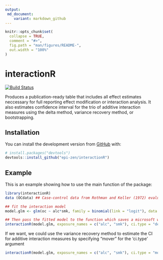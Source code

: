 ```yaml
---
output: 
 md_document:
    variant: markdown_github
---
```


```r
knitr::opts_chunk$set(
  collapse = TRUE,
  comment = "#>",
  fig.path = "man/figures/README-",
  out.width = "100%"
)
```

# interactionR

[![Build Status](https://travis-ci.com/epi-zen/interactionR.svg?branch=master)](https://travis-ci.com/epi-zen/interactionR)

Produces a publication-ready table that includes all effect estimates neccessary for full reporting effect modification or interaction analysis. It also estimates confidence interval for the trio of additive interaction measures using the delta method, variance recovery method, or bootstrapping. 

## Installation

You can install the development version from [GitHub](https://github.com/) with:

``` r
# install.packages("devtools")
devtools::install_github("epi-zen/interactionR")
```
## Example

This is an example showing how to use the main function of the package:

```r
library(interactionR)
data (OCdata) ## Case-control data from Rothman and Keller (1972) evaluating the joint effect of alcohol and smoking on oral cancer risk is included in the package (cited in Hosmer and Lemeshow (1992) and Zou (2008))

## fit the interaction model
model.glm <- glm(oc ~ alc*smk, family = binomial(link = "logit"), data = OCdata)

## Then pass the fitted model to the function which saves a microsoft word publication-ready table to the user's working directory and prints this to the console, if the object is not stored
interactionR(model.glm, exposure_names = c("alc", "smk"), ci.type = "delta", ci.level = 0.95, em = F, recode = F)
```

If we want, we could use the variance recovery method to estimate the CI for additive interaction measures by specifying "mover" for the 'ci.type' argument

```r
interactionR(model.glm, exposure_names = c("alc", "smk"), ci.type = "mover", ci.level = 0.95, em = F, recode = F)
```


